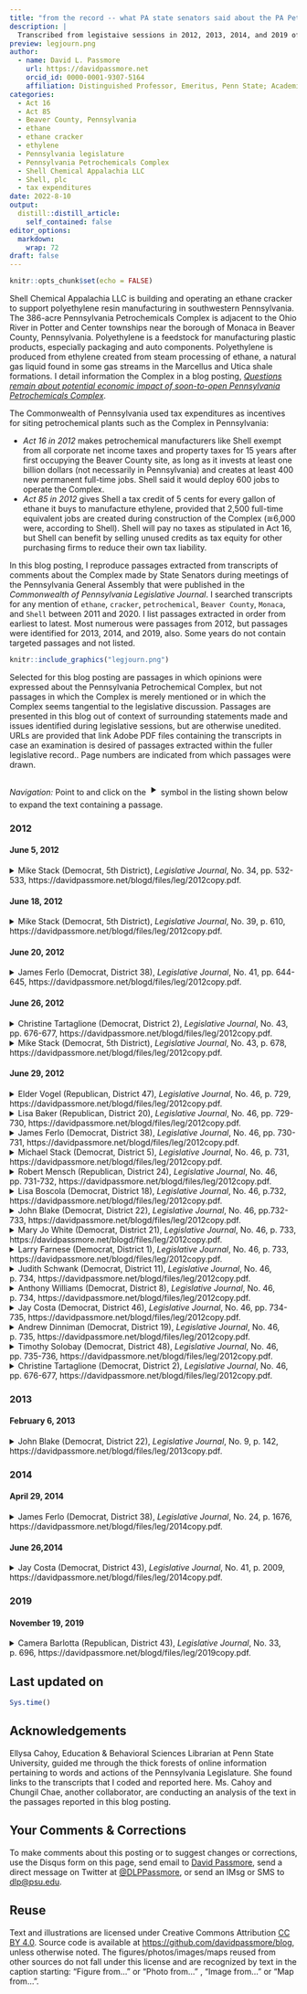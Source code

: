 ```yaml
---
title: "from the record -- what PA state senators said about the PA Petrochemicals Complex during legislative sessions "
description: |
  Transcribed from legistaive sessions in 2012, 2013, 2014, and 2019 of the Senate of the Pennsylvania General Assembly
preview: legjourn.png
author:
  - name: David L. Passmore
    url: https://davidpassmore.net
    orcid_id: 0000-0001-9307-5164
    affiliation: Distinguished Professor, Emeritus, Penn State; Academic Visitor, University of Pittsburgh
categories:
  - Act 16
  - Act 85
  - Beaver County, Pennsylvania 
  - ethane
  - ethane cracker
  - ethylene
  - Pennsylvania legislature
  - Pennsylvania Petrochemicals Complex
  - Shell Chemical Appalachia LLC
  - Shell, plc
  - tax expenditures
date: 2022-8-10
output:
  distill::distill_article:
    self_contained: false
editor_options: 
  markdown: 
    wrap: 72
draft: false
---
```


```r
knitr::opts_chunk$set(echo = FALSE)
```

Shell Chemical Appalachia LLC is building and operating an ethane
cracker to support polyethylene resin manufacturing in southwestern
Pennsylvania. The 386-acre Pennsylvania Petrochemicals Complex is
adjacent to the Ohio River in Potter and Center townships near the
borough of Monaca in Beaver County, Pennsylvania. Polyethylene is a
feedstock for manufacturing plastic products, especially packaging and
auto components. Polyethylene is produced from ethylene created from
steam processing of ethane, a natural gas liquid found in some gas
streams in the Marcellus and Utica shale formations. I detail
information the Complex in a blog posting, [*Questions remain about
potential economic impact of soon-to-open Pennsylvania Petrochemicals
Complex*](https://davidpassmore.github.io/blog/ec/2022-04-26-robertm/).

The Commonwealth of Pennsylvania used tax expenditures as incentives for
siting petrochemical plants such as the Complex in Pennsylvania:

-   *Act 16 in 2012* makes petrochemical manufacturers like Shell exempt
    from all corporate net income taxes and property taxes for 15 years
    after first occupying the Beaver County site, as long as it invests
    at least one billion dollars (not necessarily in Pennsylvania) and
    creates at least 400 new permanent full-time jobs. Shell said it
    would deploy 600 jobs to operate the Complex.\
-   *Act 85 in 2012* gives Shell a tax credit of 5 cents for every
    gallon of ethane it buys to manufacture ethylene, provided that
    2,500 full-time equivalent jobs are created during construction of
    the Complex (≅6,000 were, according to Shell). Shell will pay no
    taxes as stipulated in Act 16, but Shell can benefit by selling
    unused credits as tax equity for other purchasing firms to reduce
    their own tax liability.

In this blog posting, I reproduce passages extracted from transcripts of
comments about the Complex made by State Senators during meetings of the Pennsylvania
General Assembly that were published in the *Commonwealth of
Pennsylvania Legislative Journal*. I searched transcripts for any
mention of `ethane`, `cracker`, `petrochemical`, `Beaver County`,
`Monaca`, and `Shell` between 2011 and 2020. I list passages extracted
in order from earliest to latest. Most numerous were passages from
2012, but passages were identified for 2013, 2014, and 2019, also. Some
years do not contain targeted passages and not listed.

```r
knitr::include_graphics("legjourn.png")
```

Selected for this blog posting are passages in which opinions were expressed about the
Pennsylvania Petrochemical Complex, but not passages in which the
Complex is merely mentioned or in which the Complex seems tangential
to the legislative discussion. Passages are presented in this blog out of context of
surrounding statements made and issues identified during legislative
sessions, but are otherwise unedited. URLs are provided that link Adobe
PDF files containing the transcripts in case an examination is desired of passages extracted within the fuller legislative record.. Page numbers are indicated from
which passages were drawn.

*Navigation:* Point to and click on the <font size="6">‣</font> symbol in the listing shown below to expand
the text containing a passage.

### 2012

#### June 5, 2012

<details>

<summary>Mike Stack (Democrat, 5th District), *Legislative Journal*, No. 34, pp. 532-533,  https://davidpassmore.net/blogd/files/leg/2012copy.pdf.</summary>

<br>

```{=html}
<style>
div.blue { background-color:#ececec; border-radius: 5px; padding: 10px;}
</style>
```
::: blue

Mr. President, once again, Governor Corbett has a short memory. Since his budget announcement back in February, the Governor has said that we have to hold the line on spending. Not only that, he said that this would be a new age of open, transparent government, like never before. He said that we were able to make some significant cuts during the last cycle, but more cuts were going to be needed to get us back on the road to fiscal responsibility.

Interest groups such as college students were told that there was not enough money to appropriately fund their universities or to fund their PHEAA grants. Those with pre-existing health conditions were told there was not any money to continue to fund the adult basic health insurance program so that they could receive adequate coverage. The disabled and the elderly were told that while their causes may be worthy, there just was not any room at the inn.

Miraculously, however, Mr. President, it appears that money may be found to give Shell Oil Corporation a $67 million annual tax credit for just a short time, 25 years, Mr. President. Who could use a multibillion dollar tax credit more than Shell Oil? I could think of a few people. You know, we could fund the aforementioned adult Basic insurance program with just one year's tax credit. I cannot say that it would create any new jobs, but I think the 44,000 people who have already been thrown to the curb, if we continued the program, they might be healthy enough or alive to be able to at least work in these jobs.
Much like the proven litigator that he is, the details are being held very close to the vest, and it is not until you peel away the benign-looking Tax Code bill that the devilish details appear. For the next quarter century, Pennsylvania taxpayers, according to the plan, will be giving Shell close to $1.7 billion in tax credits to bring its ballyhooed ethane cracker plant and the jobs to Pennsylvania.

:::

</details>

#### June 18, 2012

<details>

<summary>Mike Stack (Democrat, 5th District), *Legislative Journal*, No. 39, p. 610,  https://davidpassmore.net/blogd/files/leg/2012copy.pdf.</summary>

<br>

```{=html}
<style>
div.blue { background-color:#ececec; border-radius: 5px; padding: 10px;}
</style>
```

::: blue
In the recent 10 days, it has been uncovered that the Governor has been negotiating, somewhat clandestinely and secretly, with Royal Dutch Shell to bring an ethane cracker plant to southwestern Pennsylvania. Supposedly, and I have heard this song before, we are going to let them basically get off beyond scot-free, with an almost $2 billion tax giveaway over 25 years, so that we are going to lock down the people of Pennsylvania for a quarter of a century into this obligation. At the same time, this same cracker plant is located in a KOZ, which means they will not owe any taxes anyway for a decade.

In the meantime, the folks out there, the little people, which is by far the majority of the people, it used to be people in the lower class, now it is pretty much the whole class, unless you are in the elite upper class, nobody is going to give you a tax give-away. But apparently, the Governor thinks it is a good idea, once again, to secretly try to make a deal with this huge international gas conglomerate to get obligated for all kinds of tax privileges. Essentially, at the end of the day, Pennsylvanians are going to owe this company about $7,000 apiece, and they are guaranteeing us something between 10,000 and 20,000 jobs. But I will tell you what, Mr. President, there is no way I am going to vote for any kind of legislation, and I do not think anyone in this body should, until we get a guaranteed number of jobs. The tax credit should be based on the number of jobs guaranteed for Pennsylvanians. I have seen the most recent studies that show that many of these jobs can be held, if in fact we create 10,000 to 20,000 jobs, and I am weary of that number, that these jobs can go to people in Ohio, they can go to people in West Virginia, and I want people in West Virginia and Ohio to have jobs, but first, Mr. President, I want Pennsylvanians to have a shot at these jobs.

So let us be sensible about this. Let us get it out in the open, and I know now we are running to catch up. I think the Governor sees, the legislature should know what is going on. He wants to vote this thing and fast-track it, which I think is terrible policy. We consider legislation around here that takes us months, years, and sometimes multiple years and hearings to determine the best way to pursue it. Now, we have not had a single hearing. We are finding out third-hand what is going on, and now, apparently, the Governor is going to let us in on a few things. Now, he wants us to pass it before the end of this budget cycle. There is no way we should fast-track something that is going to affect Pennsylvanians for a quarter of a century, that is going to be the biggest tax giveaway in the history of this country, and I think that Pennsylvanians have a right to know what is going on.

:::

</details>

#### June 20, 2012



<details>

<summary>James Ferlo (Democrat, District 38), *Legislative Journal*, No. 41, pp. 644-645,  https://davidpassmore.net/blogd/files/leg/2012copy.pdf.</summary>

<br>

```{=html}
<style>
div.blue { background-color:#ececec; border-radius: 5px; padding: 10px;}
</style>
```
::: blue

Mr. President, my district is as far away as
any from the prospective site of the ethane refinery, so the natural
assumption is the chances of economic benefits working their
way into our area are pretty remote. But it turns out that this
project is a winner for just about every part of Pennsylvania.
In northeastern Pennsylvania, there are dozens of plastic manufacturers,
nearly 40 in Luzerne and Lackawanna Counties
alone, who now must bring raw material down from Canada or
up from the Gulf of Mexico. Being able to acquire it from just
across the State cuts shipping costs and time. A firm that can cut
costs becomes more competitive on the prices for its products, and more demand means more direct and indirect jobs. One of
the companies standing to benefit in this fashion is Procter &
Gamble. Located in Mehoopany, Wyoming County, P&G employs
more than 4,000 direct and indirect workers in every senatorial
district within a six-county radius. So when you think
about it, citizens who live in Senator Gordner's district, Senator
Blake's district, Senator Yudichak's district, and Senator Yaw's
district all work at the P&G plant in my district. It is an economic
engine in our region contributing to the local economy,
helping families buy homes, send their kids to college, investing
in our communities through the United Way, and other charitable
giving.

The plant has already saved money by powering its operations
with its own natural gas wells, 10 billion cubic feet of gas a year
no longer piped 1,500 miles from the Gulf of Mexico. The plant,
having the ethylene for Pampers and other products closer to
home, adds to the savings, positioning them to expand and create
even more jobs.

Another example is the PepsiCo company plant in Mountain
Top. It is a production plant in Luzerne County, also in my Senatorial
district which produces Gatorade for distribution throughout
the entire northeastern United States. Recently, a bottle manufacturer
co-located next door to this facility to improve efficiency
in costs. Companies are more likely to expand profitable,
competitive, productive locations, and these two regional employers
are better positioned and better poised for future growth
and future viability.

Over the years we have seen multiple economic strategies
launched in countless incentives and assistance programs offered
to jump start job creation. Few have had any hope of yielding the
immense economic payoff anticipated for this project. So we can
act decisively to insure a better economic future for all of Pennsylvania.
I urge an affirmative vote.

:::

</details>



#### June 26, 2012

<details>

<summary>Christine Tartaglione (Democrat, District 2), *Legislative Journal*, No. 43, pp. 676-677,  https://davidpassmore.net/blogd/files/leg/2012copy.pdf.</summary>

<br>

```{=html}
<style>
div.blue { background-color:#ececec; border-radius: 5px; padding: 10px;}
</style>
```


::: blue

Mr. President, while we as a legislative body have already agreed to bond over $4.5 billion to reduce the Federal UC debt that business would have had to pay and allow them to continue to receive their FUTA tax credits, we still consider reducing or eliminating the capital stock and franchise tax, and we are con-sidering a tax credit for Shell Chemical L.P. that could exempt them from much of its State tax burden for a quarter-century, up to $1.65 billion over 25 years, all in the name of jobs, with absolutely no guarantee of how many jobs or how well-paying those jobs would be. I suggest that it is time we do something for our constituents in the Commonwealth and pass the amendment to avoid more and more Pennsylvania folks falling into poverty.

To that point, Mr. President, I point out just a few items of interest with regard to raising the minimum wage:  The price of gasoline today is $1 per gallon more than it was last time when we voted to raise the minimum wage. Shell Oil Company made more than $7 billion in profit in the first quarter of this year due to those higher gas prices. Finally, in the 5 minutes it took me to make these remarks, Shell Oil made$300,000 in profit, while a minimum wage worker made 60 cents.

:::

</details>



<details>

<summary>Mike Stack (Democrat, 5th District), *Legislative Journal*, No. 43, p. 678,  https://davidpassmore.net/blogd/files/leg/2012copy.pdf.</summary>

<br>

```{=html}
<style>
div.blue { background-color:#ececec; border-radius: 5px; padding: 10px;}
</style>
```

::: blue

I mentioned
we are now speeding forward to pass the State budget on time,
and some folks may have heard about another issue that is looming
out there that I cannot believe we are actually going to vote
on this week. We are going to vote on one of the biggest issues
this State has seen in probably 100 years, and that is the issue of
the huge tax giveaway to Royal Dutch Shell. As folks might
remember, the media uncovered that Governor Corbett was secretly
negotiating with Royal Dutch Shell. I do not even like the
sound of this, Royal Dutch Shell. The aforementioned company
has record profits in the billions of dollars. They are a company
that is already present here in Pennsylvania with Marcellus
Shale. They are a key player there. That is before we have even
settled the problem of this issue with pollution in hydraulic fracking, the process used in Marcellus Shale. So we have the
issue of fracking. Now, apparently, we have an issue with an
ethane cracker coming into the same region. So we have
fracking, and we are going to have cracking, and as far as people's
right to talk about this stuff and be involved, the man and
woman and child who are just trying to get by, as for your rights
to discuss this, that is going to be sacked. So we are going to be
fracking, cracking, and sacking here in Pennsylvania.

I have talked about this, the idea that we can, in a knowing
way, give away nearly $2 billion over a quarter of a century.
That is what Governor Corbett wants to do. That is what this
legislation will do. It will bind Pennsylvanians for 25 years to
give $2 billion in tax credits to Royal Dutch Shell because they
have said they may be able to create 10,000 or 20,000 jobs, but
they have not said that they can guarantee they are in Pennsylvania.
Actually, they have not really even said that they can create
10,000 or 20,000 jobs. In fact, most of the people--the only thing
they have said, and the Tribune out of Pittsburgh pointed this out,
they talked about 400 to 600 jobs. That is all they are talking
about right now.

The bottom line is, we do not have all the information. Mr.
President, we in our Caucus had a chance to be visited by DCED
Secretary Walker and Revenue Secretary Meuser yesterday. I
like both of those gentlemen. I think they are both smart guys. I
think they are both good gentlemen and do the best that they can.
We asked them a lot of questions, the Members of the Democratic
Caucus, about the commitment to jobs, what exactly happens
with these tax credits. By the way, when I say tax credits,
ladies and gentlemen, you should know, Pennsylvanians, what
this means in sheer math is you give $7,000 of your money to
Royal Dutch Shell. You give them the money. It gets taken from
you so that they can maybe create some jobs. You should have
a chance to ask some questions yourself. My guess is, you will
not. That is why guys like me are here, to try to ask those questions
for you.

So we are going to, in addition to the budget, vote on a little
piece binding Pennsylvanians for a quarter of a century, we are
going to vote on that this week. We have not even had a hearing.
We, 20 Members of the Democratic Caucus, met with these Secretaries.
They told us they still could not answer the questions we
were asking because negotiations are still going on. We are apparently
afraid that if we do not win this deal, if we do not give
$2 billion over 25 years, that Royal Dutch Shell, the record-
profiting international oil and gas company, will go to West
Virginia or Ohio. So we are afraid that Ohio or West Virginia is
going to give them a better deal. Mr. President, if Ohio and West
Virginia wants to give them more than $2 billion in tax credits,
more of your money to get them to go there with a faint promise
that is uncommitted to create more jobs, maybe we should consider
letting them do it.

In the meantime, we have many questions that have to be
asked. What happens if Royal Dutch Shell comes here for
10 years, they get their agreement for 25 years of tax credits,
then they decide to leave? Can they take their tax credits with
them? I fear the answer to that question, Mr. President. I think
most people are not aware of what these tax credits are. We have
it with the film tax credit industry. A movie company can come
here and be given 10 years of tax credits. If they leave after a
year or two, or if they do not need the tax credits, they can hold
on to these tax credits and sell them to other companies, and they do not even have to be film companies. The same thing, I believe,
can be done with Royal Dutch Shell. We give them our
money, they can sell it to someone else. This is incredible.
Mr. President, at a time when people are trying to pay their
bills just to stay in their houses, they are worried about holding
onto their own jobs, they are worried about their own future and
the future of their families to get an education and have a shot in
Pennsylvania, we are talking about the biggest cash giveaway in
the history of this State, and we have not even had a single hearing,
let alone a public hearing.

Mr. President, I cannot see any way how I can support such
a wrongheaded piece of legislation. I have a long track record of
supporting economic growth and job creation in this State, but
my job here is to ask the questions, certainly ask the tough questions,
but the easy questions have not even been asked yet. So I
cannot see any way that I could vote for this huge tax giveaway.
I know there is no way I can let the most vulnerable people of
Pennsylvania who are getting hit terribly hard in this budget, at
the same time we are talking about taking care of the super,
super rich, I do not see how I can vote for the budget.

:::

</details>


#### June 29, 2012

<details>

<summary>Elder Vogel (Republican, District 47), *Legislative Journal*, No. 46, p. 729,  https://davidpassmore.net/blogd/files/leg/2012copy.pdf.</summary>

<br>

```{=html}
<style>
div.blue { background-color:#ececec; border-radius: 5px; padding: 10px;}
</style>
```
::: blue

We have an opportunity today,
an opportunity that may never come again. What we have
before us today is an opportunity to pass a bill that means thousands
of jobs for Pennsylvanians all across the State. This bill
provides a performance-based tax credit that will be used for
purchasing ethane and for using ethylene-manufactured goods.
We have the ability, by passing this bill, to stand up for jobs in
the Commonwealth, good-paying jobs, jobs that will sustain
families by providing a lifeline to communities all across the
State who have suffered as a result of the steel mills closing
down years ago.

In mid-March, Shell Chemical announced that it signed a land
option agreement to potentially build a $4 billion ethane cracker
plant in Beaver County, located in my district. They did not say
they would build the plant, they said they would potentially build
the plant. This bill will help seal the deal. The tax credit before
us will say to Shell, we want you to come, and we want the jobs
you are bringing with you. The Shell project will be the largest
economic development project in southwestern Pennsylvania in
more than a decade. 

Ever since taking office, Mr. President, my
number-one obligation to the people who elected me was to work
hard to bring jobs to my district, and now, Mr. President, we
have an opportunity to do that just that, by passing this legislation
which provides for the resource manufacturing tax credit.
The tax credit means jobs for the people of my district and
jobs for the people of Pennsylvania. We have a once-in-a-
lifetime opportunity that will allow us to transform Pennsylvania
back into the manufacturing powerhouse it once was. The
construction of an ethane cracking facility in my district would
create upwards of 10,000 jobs, and thousands of spinoff jobs for
related industries that will spring up in the vicinity of the plant
and across Pennsylvania to avail themselves of inexpensive and
plentiful raw materials that will be transformed into many of the
products we use every day - pool liners, trash bags, sealants,
carpet backing, insulation, detergent, food packaging, bottles,
footwear, clothing, and the list goes on and on.

If you travel around the country, you will inevitably meet a lot
of people who used to be from Pennsylvania. When the mills
closed down, they left. This bill provides us an opportunity to
bring those people back. I stand before you today to ask for your
support. This bill means jobs, jobs, jobs. This is not a tax credit
bill, this is a jobs bill. Let us rebuild Pennsylvania together. I ask
that you all stand with me and support the hardworking families
of Pennsylvania.

:::

</details>

<details>

<summary>Lisa Baker (Republican, District 20), *Legislative Journal*, No. 46, pp. 729-730,  https://davidpassmore.net/blogd/files/leg/2012copy.pdf.</summary>

<br>

```{=html}
<style>
div.blue { background-color:#ececec; border-radius: 5px; padding: 10px;}
</style>
```
::: blue

Mr. President, we have an opportunity to-day, an opportunity that may never come again. What we have before us today is an opportunity to pass a bill that means thou-sands of jobs for Pennsylvanians all across the State. This bill provides a performance-based tax credit that will be used for purchasing ethane and for using ethylene-manufactured goods. We have the ability, by passing this bill, to stand up for jobs in the Commonwealth, good-paying jobs, jobs that will sustain families by providing a lifeline to communities all across the State who have suffered as a result of the steel mills closing down years ago.

In mid-March, Shell Chemical announced that it signed a land option agreement to potentially build a $4 billion ethane cracker plant in Beaver County, located in my district. They did not say they would build the plant, they said they would potentially build the plant. This bill will help seal the deal. The tax credit before us will say to Shell, we want you to come, and we want the jobs you are bringing with you. The Shell project will be the largest economic development project in southwestern Pennsylvania in more than a decade. Ever since taking office, Mr. President, my number-one obligation to the people who elected me was to work hard to bring jobs to my district, and now, Mr. President, we have an opportunity to do that just that, by passing this legislation which provides for the resource manufacturing tax credit.

The tax credit means jobs for the people of my district and jobs for the people of Pennsylvania. We have a once-in-a-lifetime opportunity that will allow us to transform Pennsylvania-nia back into the manufacturing powerhouse it once was. The construction of an ethane cracking facility in my district would create upwards of 10,000 jobs, and thousands of spinoff jobs for related industries that will spring up in the vicinity of the plant and across Pennsylvania to avail themselves of inexpensive and plentiful raw materials that will be transformed into many of the products we use every day - pool liners, trash bags, sealants, carpet backing, insulation, detergent, food packaging, bottles, footwear, clothing, and the list goes on and on.

If you travel around the country, you will inevitably meet a lot of people who used to be from Pennsylvania. When the mills closed down, they left. This bill provides us an opportunity to bring those people back. I stand before you today to ask for your support. This bill means jobs, jobs, jobs. This is not a tax credit bill, this is a jobs bill. Let us rebuild Pennsylvania together. I ask that you all stand with me and support the hardworking families of Pennsylvania.

:::

</details>

<details>

<summary>James Ferlo (Democrat, District 38), *Legislative Journal*, No. 46, pp. 730-731,  https://davidpassmore.net/blogd/files/leg/2012copy.pdf.</summary>

<br>

```{=html}
<style>
div.blue { background-color:#ececec; border-radius: 5px; padding: 10px;}
</style>
```
::: blue

Senator Vogel, to his credit, and
others have talked about what would be the best way to provide
that credit over the life of the next 20-plus years. I think it is a
prudent investment. I have been in office 25 years. When I first
was elected, I was looking at a steel mill in South Side on Second
Avenue. It has taken six mayors to transform the economic
development, the business, and the vibrancy of the city of Pittsburgh.
It has happened over a long period of time. This so-called
cracker plant may begin with the initiative here today in the Senate
and the House and with this Governor, but the timeline is
probably going to be extensive and could go into some future
administration.

I do think we need to start the clock ticking, provide the economic
developmental tool to this Governor in a nonpartisan fashion
so that there could be appropriate, constructive, and prudent
negotiations with Royal Dutch Shell and what this economic
opportunity means. That discussion and that arsenal of an opportunity
and the arsenal of the tool box for economic development
needs to be in place now. I know there are people who are commenting,
why are we doing this now? We are talking about a
plant and a decision that has not even been made yet and may not
be made for several years. But that process begins now and it needs to begin in earnest. I certainly do support and differentiate
the non-wisdom of Act 13 versus what I do consider a prudent
and appropriate investment for a tremendous amount of economic
development.

I will close with just one reminder. I will not start naming
every project, but in the time I have been here in the Senate, we
have, through public subsidy or through bond indebtedness, subsidized
over $5 billion, with a "b," $5 billion of economic investment.
So the $1.4 billion as proposed, or whatever it ends up
being, is really not inconsistent with all the other energies that
have come before us.

:::

</details>

<details>

<summary>Michael Stack (Democrat, District 5), *Legislative Journal*, No. 46, p. 731,  https://davidpassmore.net/blogd/files/leg/2012copy.pdf.</summary>

<br>

```{=html}
<style>
div.blue { background-color:#ececec; border-radius: 5px; padding: 10px;}
</style>
```

::: blue

Mr. President, I am not going to speak for a long time. I appreciate what many of the Members are talking about. I just have to say that frankly, as a Member of the Pennsylvania Senate, elected by and representing about 280,000 people, I feel I have a duty to be as informed as I possibly can be on something this monumental, significant, and long-term in this State. Frankly, Mr. President, I do not know all that much more about what we are trying to do here with regard to the Tax Code and the ethane cracker plant than I knew a couple of weeks ago when I first saw this story from Pete DeCoursey on Capitolwire that uncovered the fact that Governor Corbett was conducting negotiations on this issue.

I know as we have gone forward with this, my friends and colleagues on the other side also felt they needed a lot more information both in the House and Senate, and folks have hustled in the whirlwind that we go through when we are trying to pass a budget to get all the information possible. All I can tell you is that I have supported tax credits in the past with the film tax credit. I am supportive of trying to encourage businesses to come here and invest in Pennsylvania, but usually, there has to be a very tight verification of what the deal is. What is the business offering, what is the Commonwealth offering, and what are the verifications for performance? That also goes with this whole concept of reform that many of us have been championing these last several years here. The whole concept of openness, transparency, making sure that the taxpayers and the people across the State know what we are doing, how we are doing it, and why we are doing it. That is an important issue in this State, and on this issue I do not believe we are coming even close to becoming open or transparent.

So my problem with this legislation is not with its intent. It is with the fact that the information available is not to the level that I think any taxpayer at home would want me to have in order to vote for a piece of legislation which proposes to bind the Commonwealth for a quarter century. I have heard many different promises with regard to jobs. And you have to be careful about promises in the legislature or in business, and you have to verify. But I have heard anything from 400 jobs, to 10,000 jobs, to 20,000 jobs, to more, to less. I have not seen anything that certifies that those jobs will be Pennsylvania jobs, certifies that those will be quality jobs, life-fulfilling, economy-sustaining jobs. And I am not satisfied that Royal Dutch Shell will be held to a standard where they must stay in Pennsylvania and carry out what-ever proposed obligations we are putting on them.

I believe in jobs, and I believe that you make a pact with businesses to bring jobs to Pennsylvania. But when you cannot verify exactly how many jobs we are talking about, yet on the other side of the relationship, a business gets to verify what their tax package will look like but we do not really know what we will get, that is an unfair deal. That is not a good deal for the people of Pennsylvania. So until I get more information, until I really feel that we are going to get those jobs, that the people of Pennsylvania really are going to benefit, I cannot support this legislation, Mr. President.

:::

</details>

<details>

<summary>Robert Mensch (Republican, District 24), *Legislative Journal*, No. 46, pp. 731-732,  https://davidpassmore.net/blogd/files/leg/2012copy.pdf.</summary>

<br>

```{=html}
<style>
div.blue { background-color:#ececec; border-radius: 5px; padding: 10px;}
</style>
```

::: blue

Mr. President, let me start out with a very simple premise. Governments do not create economy, governments enable economies. That is called tax policies. Government does not have a product or service to sell. We do not make any money by ourselves, and the only way we get any money is when we tax somebody, whether it is a business or an individual. So, it is incumbent on us to envision methodologies, programs, and ideas that we can, as a State, make investments toward so that the private sector can bring us new taxable economy. That is what this cracker deal is all about. It is about bringing new jobs, it is about bringing new economy to the State.

When I look around my area, and I live in Montgomery County, I think back to all the companies that used to be there: Bethlehem Steel, United States Steel, Firestone Tire, Kiwi shoe polish, Mrs. Smith's Pies, and Mayer Pollock, who, by the way, erected the Golden Gate Bridge for Bethlehem Steel. We had great economic power in our State at one time. We do not today. We are suffering, we are suffering dramatically, and we have a chance here to bring new jobs to our State. We want to somehow politicize this. It is inappropriate to do that. We are hurting all of our citizens when we do that.

I heard an argument earlier about a very parochial attitude toward this development. What is this going to do in my district?Let me tell you what it is going to do in everybody's district. It is going to improve our economy for all of us. If you are worried about deliverables from State government today as new funding or funding in existing programs, you are going to want more taxable income in your district. If you want to see the government expand its spending, you are going to want more economy in the State that can be taxed. That is what the cracker plant will do. But, it is not only about one plant being developed by Shell. We are talking about tens of thousands of jobs that will be created upstream in the oil fields and downstream in the manufacturing, distribution, and the sales of these products. It is an in-credible opportunity for our State and it is one very worthwhile for us to invest behind.

To go back to what I said before, we do not sell a product, and we do not sell a service. To get a dollar, we need to tax some-body, and the best solution is to bring more taxable money and more taxable individuals into our State. Take people off of unemployment and give them new jobs, bring more citizens into this State, if that is what is necessary. Let us expand our economy and we can expand the positive welfare of all of the people within our State.

This is not just about my district. This is about Pennsylvania not needing to be competitive district to district or county to county. We do not even need to be competitive State to State. We need to be competitive with the international market. Pennsylvania has the highest, the highest corporate net income tax structure in the world. Pennsylvania used to be second to Japan. Japan lowered their corporate net income rate in February. We now stand alone as having the single highest corporate net in-come tax rate, and we have the highest corporate tax structure with the single sales factor, which hopefully we fix with net operating loss carryforwards limited, with capital stock and franchise tax, and with a corporate net income. We have the highest structure in the United States, in the world, and we disincentivize businesses from coming here. We now have an administration with an initiative to bring these jobs back to Pennsylvania, bring jobs back to Pennsylvania. This is an incredibly worthwhile investment by the State, and I stand in full support of House Bill No. 761.

:::

</details>

<details>

<summary>Lisa Boscola (Democrat, District 18), *Legislative Journal*, No. 46, p.732,  https://davidpassmore.net/blogd/files/leg/2012copy.pdf.</summary>

<br>

```{=html}
<style>
div.blue { background-color:#ececec; border-radius: 5px; padding: 10px;}
</style>
```

::: blue

Mr. President, I have been in the Senate for about 13 years now, and in the House for 4 years, and one of the things that I consistently said was that we need to make things in this country and this State, that manufacturing is important, and it resonates with people because, as you talk to individuals across the State, you will see that people say, what are we making here in this State? Are we becoming a service-oriented economy? If that is the case, we are not going to have the good-paying jobs out there, and we are not going to be able to compete globally. So when I saw this bill, and actually learned more about it, I thought, well, let us get into the details, and let us see what this manufacturing tax credit is really going to do.

This credit for Shell to build a chemical ethane cracker plant is a huge investment, some might say a huge risk. But with huge risks come huge rewards. I was a little cautious when I first heard about the language, but became more confident as I read more and more about this tax credit and about the Shell company, knowing that they probably would build a state-of-the-art facility. And why this is important to me, Mr. President, is be-cause I grew up as a steelworker's daughter. I grew up in the city of Bethlehem where Bethlehem Steel was, where most of the people worked in the city of Bethlehem and the Lehigh Valley. And I will tell you what, it was a robust town, men and women working very hard, proud of what they were doing by making steel and building this country.

Now, Bethlehem Steel is no longer around, but I can tell you that some of those men and women actually worked so hard to put their sons and daughters through college. That is kind of what I wanted to say today was, my father, a steelworker, when he was in high school, he actually got straight A's in practically every class he was involved with. And sometimes they would give him a 0 because, especially in math, he would never get a single problem wrong. He applied to Lehigh University, but be-cause his family had no money, he could not attend. My father worked at the Bethlehem Steel plant with a good, solid-paying job, and he made sure that his daughter, if she was smart enough, would never be denied college because he could not afford it. Well, I went to Villanova University and got a master's degree, and now I am a Senator. So what does that say?
Anyway, the whole point of this story is, we have an opportunity today with the biggest manufacturing tax credit I have ever seen, it is going to bring good-paying jobs to this Common-wealth. What about those families? Maybe there is going to be a child  or  two  whose  family  never  went to college and one is going to be able to go now. The families are going to be happy. This State is finally going to become on record as one of the biggest job creators as compared to other States. That is fascinating, and I am enthusiastic about this, and I hope it works out. I know it will. When all those jobs are created, I probably will be one saying to the naysayers that I told you so.

Mr. President, I just want to say enthusiastically that, I think, this is one of the best pieces of legislation I have seen. I am proud to be part of the Senate today.

:::

</details>


</details>

<details>

<summary>John Blake (Democrat, District 22), *Legislative Journal*, No. 46, pp.732-733,  https://davidpassmore.net/blogd/files/leg/2012copy.pdf.</summary>

<br>

```{=html}
<style>
div.blue { background-color:#ececec; border-radius: 5px; padding: 10px;}
</style>
```


::: blue

Mr. President, I have been in the Senate for about 13 years now, and in the House for 4 years, and one of the things that I consistently said was that we need to make things in this country and this State, that manufacturing is important, and it resonates with people because, as you talk to individuals across the State, you will see that people say, what are we making here in this State? Are we becoming a service-oriented economy? If that is the case, we are not going to have the good-paying jobs out there, and we are not going to be able to compete globally. So when I saw this bill, and actually learned more about it, I thought, well, let us get into the details, and let us see what this manufacturing tax credit is really going to do.

This credit for Shell to build a chemical ethane cracker plant is a huge investment, some might say a huge risk. But with huge risks come huge rewards. I was a little cautious when I first heard about the language, but became more confident as I read more and more about this tax credit and about the Shell company, knowing that they probably would build a state-of-the-art facility. And why this is important to me, Mr. President, is be-cause I grew up as a steelworker's daughter. I grew up in the city of Bethlehem where Bethlehem Steel was, where most of the people worked in the city of Bethlehem and the Lehigh Valley. And I will tell you what, it was a robust town, men and women working very hard, proud of what they were doing by making steel and building this country.

Now, Bethlehem Steel is no longer around, but I can tell you that some of those men and women actually worked so hard to put their sons and daughters through college. That is kind of what I wanted to say today was, my father, a steelworker, when he was in high school, he actually got straight A's in practically every class he was involved with. And sometimes they would give him a 0 because, especially in math, he would never get a single problem wrong. He applied to Lehigh University, but be-cause his family had no money, he could not attend. My father worked at the Bethlehem Steel plant with a good, solid-paying job, and he made sure that his daughter, if she was smart enough, would never be denied college because he could not afford it. Well, I went to Villanova University and got a master's degree, and now I am a Senator. So what does that say?

Anyway, the whole point of this story is, we have an opportunity today with the biggest manufacturing tax credit I have ever seen, it is going to bring good-paying jobs to this Commonwealth. What about those families? Maybe there is going to be a child  or  two  whose  family  never  went to college and one is going to be able to go now. The families are going to be happy. This State is finally going to become on record as one of the biggest job creators as compared to other States. That is fascinating, and I am enthusiastic about this, and I hope it works out. I know it will. When all those jobs are created, I probably will be one saying to the naysayers that I told you so.

Mr. President, I just want to say enthusiastically that, I think, this is one of the best pieces of legislation I have seen. I am proud to be part of the Senate today.

:::

</details>

<details>

<summary>Mary Jo White (Democrat, District 21), *Legislative Journal*, No. 46, p. 733,  https://davidpassmore.net/blogd/files/leg/2012copy.pdf.</summary>

<br>

```{=html}
<style>
div.blue { background-color:#ececec; border-radius: 5px; padding: 10px;}
</style>
```


::: blue

Mr. President, I am excited to support this tax bill. As with the Tax Code or any code bill, there are things in it for people to love and for people to hate. But in this one, the tax incentives for the new Shell cracker plant in western Pennsylvania are one of the most exciting things I have seen in my 16 years in this body. It is a game changer for Pennsylvania today, tomorrow, and for my grandchildren. I ran again this time because of the Marcellus Shale opportunities. It is huge. It turns Pennsylvania into an energy exporting State once again. I come from an area where, 150 years ago, we were the oil and gas capital of the world. Today we are not, but the advent of the wet gas, particularly, the gas in western Pennsylvania, is transforming my communities.

The big issue for this cracker plant, frankly, when they made the decision to come here, I was talking to an executive of a company who has four cracker plants all down in the Gulf Coast, and she--the president of the company is female--said to me she was interested that they were going to build a cracker plant away from the refining complexes. Well, of course the reason is obvious: there are other uses for this gas as a feedstock for innumerable businesses, as Senator Baker pointed out. They are putting it up in the center of the area where this gas is being produced, and their big concern is that there is enough of this gas to sustain this plant for years into the future. That is what we are talking about here, Mr. President, the future.

This is, as I said, a game changer, a global change in Pennsylvania's future economy. I am excited to support it, not just pleased to. When Senator Baker pointed out, correctly, that the--this is a new industry here, not just a new business or factory, and this will benefit every manufacturer in the State. I urge its support. Thank you.

:::

</details>

<details>

<summary>Larry Farnese (Democrat, District 1), *Legislative Journal*, No. 46, p. 733,  https://davidpassmore.net/blogd/files/leg/2012copy.pdf.</summary>

<br>

```{=html}
<style>
div.blue { background-color:#ececec; border-radius: 5px; padding: 10px;}
</style>
```


::: blue

Mr. President, very briefly, I was not going to rise, but I heard the comments of my good friend from Beaver County who started off the discussion tonight, and I heard him say something along the lines that we have a unique opportunity; an opportunity today to create jobs and create development, and to move Pennsylvania forward; an opportunity to really do something here in this Chamber, do something that we were sent here to do for the people we represent. I thought about that. Mr. President, the truth of the matter is that we had that opportunity many, many times in this building, many times on this floor. We had that opportunity last year when the Senate Democrats wrote out a plan known as PA Works. We had it again this year when we rolled out plan, after plan, after plan that talked about ways that Pennsylvania can move forward with no tax increases, no expenses to our citizens, and to quote what one of the earlier speakers said, allow government to enable economy.

Mr. President, government can enable the economy in many ways. It can enable the economy by giving huge tax breaks and incentives to the cracker plant, which I am going to be supporting today because I believe in this program. But let us not kid ourselves, Mr. President, there are many ways to create jobs, and there are many ways that government can enable an economy. Here is a secret that maybe a lot of people do not want to admit: Not all those ideas come from one side of the aisle. Sometimes those types of ideas come from this side of the aisle. Would it not be great if we could work in a bipartisan way to do exactly what the gentlemen from Beaver, Bucks, and multiple other counties characterized as government enabling the economy? Would it not be great if we could work together on many different ideas to do just exactly that?

So there is going to be a lot of support on both sides of the aisle for this because we believe in it, we believe it is good for Pennsylvania, but do not kid yourself, Mr. President, do not kid yourself. Many opportunities arise in this room. Many opportunities arise in this room for job creation, for job development, and to move Pennsylvania forward. This is one of them, and there have been many, many, many others. I hope when we return in the fall, and as we look forward to our next budgetary process, that when this side of the aisle comes forth with those kinds of ideas, I hope there is the willingness and the eagerness to support those with the same type of willingness and eagerness that you see on this side of the aisle to support this.

:::

</details>

<details>

<summary>Judith Schwank (Democrat, District 11), *Legislative Journal*, No. 46, p. 734,  https://davidpassmore.net/blogd/files/leg/2012copy.pdf.</summary>

<br>

```{=html}
<style>
div.blue { background-color:#ececec; border-radius: 5px; padding: 10px;}
</style>
```


::: blue

Mr. President, I appreciate the opportunity to speak on this. You know, most folks who are listening to this back at home or when I try to explain it really do not under-stand how complex budgeting is here in the State Capitol. They think there is one big budget bill and we vote on it and then that is the end of it, but in reality, that is not the case. Of course here we are discussing House Bill No. 761, which is the Tax Code. Also, it has very key and important parts in our budget that we really must consider very carefully.

This bill, perhaps as its centerpiece, has the tax credit for the plant which will utilize the natural gas we are extracting through-out Pennsylvania and use it to make it into very valuable components that we can use in manufacturing. In fact, some of that manufacturing occurs in my district too. But even if it did not, I would be in support of this. I really want to be careful to say that I do not want to be parochial about this, I care about all Pennsylvanians. I want everybody to have a good job, if possible. I truly believe that this program or project will create many, many jobs and will get us back into the manufacturing game in a way that we have not been. I do not believe that we are not in manufacturing in Pennsylvania, but this will certainly enhance our economic capability here in the Commonwealth.

:::

</details>

<details>

<summary>Anthony Williams (Democrat, District 8), *Legislative Journal*, No. 46, p. 734,  https://davidpassmore.net/blogd/files/leg/2012copy.pdf.</summary>

<br>

```{=html}
<style>
div.blue { background-color:#ececec; border-radius: 5px; padding: 10px;}
</style>
```


::: blue

Mr. President, I wish I could be as magnanimous
as my previous counterpart and suggest that I am not
going to be parochial. I am going to be parochial. While I am
concerned about the welfare of the Commonwealth with regard
to jobs, there are a number of refineries that constituents of mine
who have been there for generations are now finding themselves
unemployed. Sunoco and its decision to move on has had not just
a minor effect upon Marcus Hook or the southwest Philadelphia
community, but it had a major impact upon proud Philadelphians
and Delaware Countians who have, for their lifetimes, similar to
Senator Boscola's father, been employed in a particular way.
Generations had found fertile ground if they were not able to go
on to college and did not have the opportunity, were able to feed
their families and provide a stable background.

This new industry, which is arriving in waves, in titanic
waves to the shores of Pennsylvania, will find itself to southeastern
Pennsylvania for a while, which is said, what is the benefit
of this new industry? Well, literally, this tax credit is not just
about shale or a shale company, it is about the cracker industry
and what it can do for all of Pennsylvania. So while many people
line up to this mike in very familiar territory, I want people to
understand that those of us who argue at this mike for the least
of us are also going to be joined at this mike when it comes to
industrial outcome and a robust economy. It is not the government
which will put us back on our feet, it is the private sector,
and we have to embrace that. I received phone calls from all
parts of our community - union, private sector, those who are
unemployed, those who are employed, engineers, and high
schools - all having the hope that this industry will land in some
part of southeastern Pennsylvania and provide the same hope that
the Marcellus Shale wave has presented to western Pennsylvania.
I am delighted to see that there is an opportunity not just for
one segment of Pennsylvania, but for all of Pennsylvania. That
in fact we, like Oklahoma, can become the centerpiece of an
energy industry, which is what will prevent us from being so
dependent upon foreign shores across this country. So I hope that
today's vote will not just be a symbolic one, but in fact a new
start of how we collectively, bipartisanly, and creatively can
carve out an economy for all of Pennsylvania regardless of where
you live. So I too line up to support this particular piece of legislation.

Thank you, Mr. President.

:::

</details>

<details>

<summary>Jay Costa (Democrat, District 46), *Legislative Journal*, No. 46, pp. 734-735,  https://davidpassmore.net/blogd/files/leg/2012copy.pdf.</summary>

<br>

```{=html}
<style>
div.blue { background-color:#ececec; border-radius: 5px; padding: 10px;}
</style>
```


::: blue

Mr. President, I also rise to lend my support
to House Bill No. 761, as we know is the Tax Code bill. Mr.
President, as some of my colleagues, and Senator Schwank in
particular, recognized and referenced that through this budget
process, there are a lot of other bills that are a major part of the
implementation of the budget, but also matters that must be addressed
before we take our summer recess that are very, very important to this Commonwealth outside of the General Appropriation
bill which we adopted earlier today. Mr. President, this
is very much one of those bills. There has been a lot of talk about
what we refer to as the cracker facility tax credit, the Shell tax
credit, and I do not want to lose sight of some of the other bills
that are parts and pieces of this Tax Code and I think are beneficial
to Pennsylvania.

Senator Schwank spoke about the inheritance tax issue and
the realty transfer tax issue with respect to agriculture and how
important they are. I know that Senator Blake has been working
on tax credit language that is encompassed in this bill. Senator
Ferlo has spoken about realty transfer tax to avoid a loophole that
is there, and the list can go on. There are a number of those types
of things contained in this bill that are very, very important to
allow us to go back into our communities and let our folks know
that we have been working to address these issues.

But as relates to the tax credit program, I am a supporter of
the concept and will be voting in the affirmative, as I stated. As
I see it, Mr. President, in this General Assembly and in this Commonwealth
and in our roles, and I have said it before, we have a
choice. We can stand up and make investments to try to facilitate
investments of others and by others in our regions, or we can sit
back and we can manage decline. In this particular case, we think
it is imperative that we work together with the industry that is
developing in the southwestern part of the State, and look at the
things that can be done with respect to the use of this tax credit.
A lot has been said about the downstream benefits, the subsequent
establishment and creation of industries in southwestern
Pennsylvania that we hope, and I strongly believe, will take place
as a result of the tax credit proposal, and the program that will
allow that to take place. But in order to make it work, we also
need to have upstream incentives, and that is exactly what is
going to take place, I think as Senator Mary Jo White referenced
earlier, how important it is to be able to use the resources that are
going to come out of the ground in southwestern Pennsylvania
and in a tri-State area, to be able to drive those resources to this
facility to allow the sustainability of the subsequent manufacturing
firms and industries that would be created there.

At the end of the day, this is going to create jobs, first and
foremost in the construction industry for the next several years,
talking about 5,000 to 6,000 to 10,000 jobs. In fact, it was reported
that we will have 10,000 people at a peak time working
on this facility. Let us stop and think about what that means,
10,000 people they say will be working on this facility getting it
ready. That is a pretty significant number of individuals who will
be employed from across our region, and that is something that
is a benefit to this. But the upstream and downstream benefits in
particular are something we need to look at. The number of jobs
created at the Shell facility in and of itself I think will be 400 to
500. Those will be good paying, family sustaining jobs. What I
imagine and what I heard are positions like chemists, chemical
engineers, mechanical engineers, and the like. But more importantly,
the secondary industries that will be created. They will
become -- our universities and our colleges and our apprentice
programs and the trade unions will become the feeder system to
be able to put folks to work in those industries and in this facility,
and that is what I am excited about.

So for a number of reasons that I have articulated, I stand here
to lend my support to a program that I believe will revitalize, and
as Senator White indicated, will be a global game changer for southwestern Pennsylvania and hopefully it will spread across
this wonderful and beautiful Commonwealth.

:::

</details>

<details>

<summary>Andrew Dinniman (Democrat, District 19), *Legislative Journal*, No. 46, p. 735,  https://davidpassmore.net/blogd/files/leg/2012copy.pdf.</summary>

<br>

```{=html}
<style>
div.blue { background-color:#ececec; border-radius: 5px; padding: 10px;}
</style>
```


::: blue

Mr. President, let me be brief, which is not easy for me. I sat here and listened to this debate. I rose in opposition because I believe our industry in the southeast is re-ally being hurt - Bucks, Montgomery, Chester Counties. I will vote for this bill, after I listened to this debate, but I vote for it in the hope that my other southeastern Senators, under the leader-ship of Senator Pileggi, will rise to help this industry in the next year.

So when we come to this debate, hopefully western Pennsylvania will prosper by this, but hopefully we will, as a body, also unite in helping that industry in the southeastern part of the State, which is at the absolute core of our economic prosperity in the southeast. You know, whether I am talking Bucks County, Chester County, Montgomery County, or the Lehigh Valley, a loss of this industry--and we are losing, if you look at the statistics, Pennsylvania is now one of the only seven States that is losing establishments and is losing employees in the United States. The rest of the United States is taking our companies from us, and this is hurting us. So I will support this bill. But again, I do so in the spirit and the hope, Mr. President, and you are from our region as well, that together we will help our region.

Finally, let me say, I hope that this debate ends once and for all the rhetoric I sometimes hear from my Republican brothers and sisters to just let the free market economy work. Hey, listen, tax policy that Senator Mensch speaks about, what we are doing today, choosing winners and losers, is part of the global economy, is part of the economics that is played both in the United States and globally. So let us end the rhetoric that somehow we just amazingly allow this free market economy to work, because that is not what we are doing today. We are choosing a winner and using our tax credits. I am not saying it is wrong, it is the way the economy works, but after this vote, it will be very unfair for my Republican colleagues to continue the rhetoric that it is an unabashed free market economy. But I will support this.

:::

</details>

<details>

<summary>Timothy Solobay (Democrat, District 48), *Legislative Journal*, No. 46, pp. 735-736,  https://davidpassmore.net/blogd/files/leg/2012copy.pdf.</summary>

<br>

```{=html}
<style>
div.blue { background-color:#ececec; border-radius: 5px; padding: 10px;}
</style>
```


::: blue

Mr. President, I am glad to hear my colleague from the southeast and his pronouncement here right before me. I contemplated whether or not I would bring remarks to the floor, but I look at this as another opportunity to maybe advance something that we can talk about and look at in the fall and maybe as time moves forward.
You have heard through the Tax Code bill all the different things that are going to be affected and the things that are going to be helpful from not only the cracker tax credit portion but the agricultural side of things, other business-related things, the film tax credit, agriculture, as well as some of the historical property and the things that will be benefitted by this Tax Code.


:::

</details>

<details>

<summary>Christine Tartaglione (Democrat, District 2), *Legislative Journal*, No. 46, pp. 676-677,  https://davidpassmore.net/blogd/files/leg/2012copy.pdf.</summary>

<br>

```{=html}
<style>
div.blue { background-color:#ececec; border-radius: 5px; padding: 10px;}
</style>
```


::: blue

Mr. President, while we as a legislative body have already agreed to bond over $4.5 billion to reduce the Federal UC debt that business would have had to pay and allow them to continue to receive their FUTA tax credits, we still consider reducing or eliminating the capital stock and franchise tax, and we are con-sidering a tax credit for Shell Chemical L.P. that could exempt them from much of its State tax burden for a quarter-century, up to $1.65 billion over 25 years, all in the name of jobs, with absolutely no guarantee of how many jobs or how well-paying those jobs would be. I suggest that it is time we do something for our constituents in the Commonwealth and pass the amendment to avoid more and more Pennsylvania folks falling into poverty.

To that point, Mr. President, I point out just a few items of interest with regard to raising the minimum wage:  The price of gasoline today is $1 per gallon more than it was last time when we voted to raise the minimum wage. Shell Oil Company made more than $7 billion in profit in the first quarter of this year due to those higher gas prices. Finally, in the 5 minutes it took me to make these remarks, Shell Oil made$300,000 in profit, while a minimum wage worker made 60 cents.

:::

</details>

### 2013

#### February 6, 2013


<details>

<summary>John Blake (Democrat, District 22), *Legislative Journal*, No. 9, p. 142,  https://davidpassmore.net/blogd/files/leg/2013copy.pdf.</summary>

<br>

```{=html}
<style>
div.blue { background-color:#ececec; border-radius: 5px; padding: 10px;}
</style>
```


::: blue

The cracker plant in Beaver County, I supported that. Some of my colleagues supported
it. Tax credits, one of the largest tax credits in the history
of our Commonwealth, 15,000 new jobs. Do any of you know
how many will actually come from Pennsylvania? I do not. Will
they come from the corporate office, will they come from another
State? We have a responsibility to represent 12 million
 people.
 
:::
 </details>
 
### 2014

#### April 29, 2014




<details>

<summary>James Ferlo (Democrat, District 38), *Legislative Journal*, No. 24, p. 1676,  https://davidpassmore.net/blogd/files/leg/2014copy.pdf.</summary>

<br>

```{=html}
<style>
div.blue { background-color:#ececec; border-radius: 5px; padding: 10px;}
</style>
```


::: blue

I want to remind folks, I voted for the cracker plant
because I believe strongly in economic development. If there is
going to be a cracker plant and all it is hoped for, immediacy of
limited number of construction jobs during the build and
post-employment with ancillary companies that would develop
as a result of a cracker plant being located. If it is going to be 40
miles from Pittsburgh in Ohio, or 35 miles to West Virginia from
Pittsburgh, I would rather see it in Pennsylvania. So I voted for
that because consistently we Democrats and Republicans have
joined together to support appropriate economic development.
But to me, there is another big leap to support the inappropriate
practices of the industry. We need to strengthen our environment,
our health, and the quality of life that we expect for our constituents
and their respective communities. So, I do not see a contradiction
here, but we are losing sight of both our legislative and
our moral obligations to protect the public interest. We can have
this industry develop to some extent. I think we should greatly
control where and when and how it drills to a far greater extent
than Act 13 has allowed. 

:::

</details>

#### June 26,2014


<details>

<summary>Jay Costa (Democrat, District 43), *Legislative Journal*, No. 41, p. 2009,  https://davidpassmore.net/blogd/files/leg/2014copy.pdf.</summary>

<br>

```{=html}
<style>
div.blue { background-color:#ececec; border-radius: 5px; padding: 10px;}
</style>
```


::: blue

One of the main areas is along the line of tax credits that are
provided across the Commonwealth. The budget that was just
passed out of committee and came over from the House and
looks to be the foundation of what is going forward eliminates
those tax credits except for a couple, and one is the cracker facility
tax credit. Another one is the film tax credit, as well as the
EITC. All very, very good tax credit programs, and I supported
the cracker tax credit a couple of years back because I think it
will grow jobs. That makes sense, but what does not make sense
is when you strip out the other tax credits that help grow jobs.
They help us in our neighborhoods.

:::

</details>

### 2019

#### November 19, 2019

<details>

<summary>Camera Barlotta (Republican, District 43), *Legislative Journal*, No. 33, p. 696,  https://davidpassmore.net/blogd/files/leg/2019copy.pdf.</summary>

<br>

```{=html}
<style>
div.blue { background-color:#ececec; border-radius: 5px; padding: 10px;}
</style>
```


::: blue

As the chair of the Senate Committee on Labor and Industry,
I have spoken to numerous trade unions throughout the State and
have observed the partnership that exists between our trade
schools, unions, and energy employers. This is partnership that
insures these high-paying, skilled jobs are filled by our local
workforce. For example, let us take a look at Shell's ethane
cracker plant in Beaver County, which is one of the largest economic
investments to impact Pennsylvania since World War II.

This investment will utilize hundreds of local contractors and
suppliers, employ thousands of construction workers, and promise
to create numerous permanent positions upon completion of
the facility. However, as part of this partnership with the community,
Shell has a $1.5 million investment in local education and
training programs, such as the creation of new STEM labs to
insure students are equipped for the jobs of the future. Shell is
also to be commended for its commitment to help local veterans
by providing training for various positions that will be needed
within the new facility.

We must work together to avoid implementing unnecessary
roadblocks that would halt this industry's progress and instead focus our efforts on supporting a safe and reliable natural gas
infrastructure, workforce development initiatives, and job training
programs to strengthen our communities. In addition, as a
mother of two grown children whom I have raised in this community,
I can assure you that I take the safety and well-being of
my constituents very seriously. While I understand the need for
jobs and opportunities, I also support transparency and responsible
regulations. It is time we pursue commonsense policies and
not jeopardize local priorities, job growth, economic development,
and improved environmental outcomes for the sake of
political ideology.

:::

</details>



## Last updated on {.appendix}

```r
Sys.time()
```

## Acknowledgements {.appendix}

Ellysa Cahoy, Education & Behavioral Sciences Librarian
at Penn State University, guided me through the thick forests of online information pertaining to words and actions of the Pennsylvania Legislature. She found links to the transcripts that I coded and reported here. Ms. Cahoy and Chungil Chae, another collaborator, are conducting an analysis of the text in the passages reported in this blog posting. 

## Your Comments & Corrections {.appendix}

To make comments about this posting or to suggest changes or
corrections, use the Disqus form on this page, send email to [David
Passmore](mailto:dlp@davidpassmore.net), send a direct message on
Twitter at [\@DLPPassmore](https://twitter.com/dlppassmore), or send an
IMsg or SMS to [dlp\@psu.edu](mailto:dlp@psu.edu){.email}.

## Reuse {.appendix}

Text and illustrations are licensed under Creative Commons Attribution
[CC BY 4.0](https://creativecommons.org/licenses/by-sa/4.0/). Source
code is available at <https://github.com/davidpassmore/blog>, unless
otherwise noted. The figures/photos/images/maps reused from other
sources do not fall under this license and are recognized by text in the
caption starting: "Figure from..." or "Photo from..." , "Image from..."
or "Map from...".
